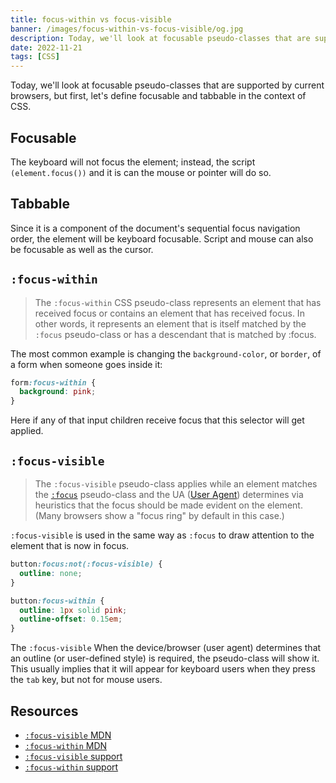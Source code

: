 ```yaml
---
title: focus-within vs focus-visible
banner: /images/focus-within-vs-focus-visible/og.jpg
description: Today, we'll look at focusable pseudo-classes that are supported by current browsers, but first, let's define focusable and tabbable in the context of CSS.
date: 2022-11-21
tags: [CSS]
---
```


Today, we'll look at focusable pseudo-classes that are supported by current browsers,
but first, let's define focusable and tabbable in the context of CSS.

## Focusable

The keyboard will not focus the element; instead, the script `(element.focus())`
and it is can the mouse or pointer will do so.

## Tabbable

Since it is a component of the document's sequential focus navigation order,
the element will be keyboard focusable. Script and mouse can also be focusable as well as the cursor.

## `:focus-within`

> The `:focus-within` CSS pseudo-class represents an element that has received focus or contains an element that has received focus. In other words, it represents an element that is itself matched by
> the `:focus` pseudo-class or has a descendant that is matched by :focus.

The most common example is changing the `background-color`,
or `border`, of a form when someone goes inside it:

```css
form:focus-within {
  background: pink;
}
```

Here if any of that input children receive focus that this selector will get applied.

## `:focus-visible`

> The `:focus-visible` pseudo-class applies while an element matches the [`:focus`](https://developer.mozilla.org/en-US/docs/Web/CSS/:focus) pseudo-class and the UA ([User Agent](https://developer.mozilla.org/en-US/docs/Glossary/User_agent)) determines via heuristics that the focus should be made evident on the element. (Many browsers show a "focus ring" by default in this case.)

`:focus-visible` is used in the same way as `:focus` to draw attention to the element that is now in focus.

```css
button:focus:not(:focus-visible) {
  outline: none;
}

button:focus-within {
  outline: 1px solid pink;
  outline-offset: 0.15em;
}
```

The `:focus-visible` When the device/browser (user agent) determines that an outline (or user-defined style) is required, the pseudo-class will show it. This usually implies that it will
appear for keyboard users when they press the `tab` key, but not for mouse users.

## Resources

- [`:focus-visible` MDN](https://developer.mozilla.org/en-US/docs/Web/CSS/:focus-visible)
- [`:focus-within` MDN](https://developer.mozilla.org/en-US/docs/Web/CSS/:focus-within)
- [`:focus-visible` support ](https://caniuse.com/css-focus-visible)
- [`:focus-within` support](https://caniuse.com/css-focus-within)
